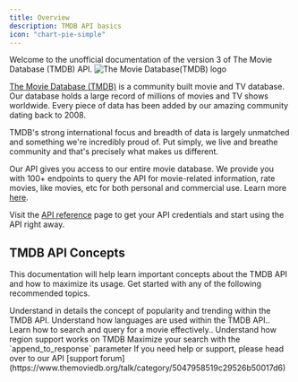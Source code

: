 ```yaml
---
title: Overview
description: TMDB API basics
icon: "chart-pie-simple"
---
```


Welcome to the unofficial documentation of the version 3 of The Movie Database (TMDB) API. 
![The Movie Database(TMDB) logo](https://th.bing.com/th/id/OIP.U6pWMXeOjr1VZY8XQ5zDdwHaFW?rs=1&pid=ImgDetMain)

[The Movie Database (TMDB)](https://www.themoviedb.org/) is a community built movie and TV database. Our database holds a large record of millions of movies and TV shows worldwide. 
Every piece of data has been added by our amazing community dating back to 2008. 

TMDB's strong international focus and breadth of data is largely unmatched and something we're 
incredibly proud of. Put simply, we live and breathe community and that's precisely what makes us different.

Our API gives you access to our entire movie database. We provide you with 100+ endpoints to query the API for movie-related information, rate movies, like movies, etc for both personal and
commercial use. Learn more [here](https://www.themoviedb.org/about).

Visit the [API reference](https://emiloju.mintlify.app/api-reference/introduction) page to get your API credentials and start using the API right away.


## TMDB API Concepts 

This documentation will help learn important concepts about the TMDB API and how to maximize its usage. Get started with any of the following recommended topics. 


<Card title="Popular and Trending" icon="fire" href="">
    Understand in details the concept of popularity and trending within the TMDB API.
</Card>


<Card title="Languages" icon="language" href="/documentation/popularity">
    Understand how languages are used within the TMDB API..
</Card>


<Card title="Search" icon="magnifying-glass" href="/documentation/search">
    Learn how to search and query for a movie effectively..
</Card>

<Card title="Regions" icon="globe" href="/documentation/regions">
    Understand how region support works on TMDB
</Card>

<Card title="Append to Response" icon="square-plus" href="/documentation/append_to_response">
    Maximize your search with the `append_to_response` parameter
</Card>


<Tip>
    If you need help or support, please head over to our API [support forum](https://www.themoviedb.org/talk/category/5047958519c29526b50017d6)
</Tip>